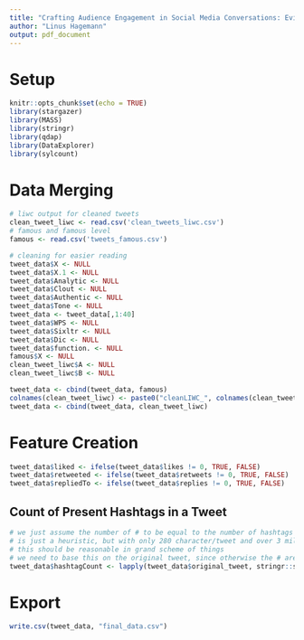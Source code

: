 ```yaml
---
title: "Crafting Audience Engagement in Social Media Conversations: Evidence from the U.S. 2020 Presidential Elections -- Feature Creation"
author: "Linus Hagemann"
output: pdf_document
---
```


# Setup

```r
knitr::opts_chunk$set(echo = TRUE)
library(stargazer)
library(MASS)
library(stringr)
library(qdap)
library(DataExplorer)
library(sylcount)
```

# Data Merging

```r
# liwc output for cleaned tweets
clean_tweet_liwc <- read.csv('clean_tweets_liwc.csv')
# famous and famous level
famous <- read.csv('tweets_famous.csv')

# cleaning for easier reading
tweet_data$X <- NULL
tweet_data$X.1 <- NULL
tweet_data$Analytic <- NULL
tweet_data$Clout <- NULL
tweet_data$Authentic <- NULL
tweet_data$Tone <- NULL
tweet_data <- tweet_data[,1:40]
tweet_data$WPS <- NULL
tweet_data$Sixltr <- NULL
tweet_data$Dic <- NULL
tweet_data$function. <- NULL
famous$X <- NULL
clean_tweet_liwc$A <- NULL
clean_tweet_liwc$B <- NULL

tweet_data <- cbind(tweet_data, famous)
colnames(clean_tweet_liwc) <- paste0("cleanLIWC_", colnames(clean_tweet_liwc))
tweet_data <- cbind(tweet_data, clean_tweet_liwc)
```

# Feature Creation

```r
tweet_data$liked <- ifelse(tweet_data$likes != 0, TRUE, FALSE)
tweet_data$retweeted <- ifelse(tweet_data$retweets != 0, TRUE, FALSE)
tweet_data$repliedTo <- ifelse(tweet_data$replies != 0, TRUE, FALSE)
```

## Count of Present Hashtags in a Tweet

```r
# we just assume the number of # to be equal to the number of hashtags
# is just a heuristic, but with only 280 character/tweet and over 3 million tweets
# this should be reasonable in grand scheme of things
# we need to base this on the original tweet, since otherwise the # are already removed
tweet_data$hashtagCount <- lapply(tweet_data$original_tweet, stringr::str_count, pattern = '#')
```

# Export

```r
write.csv(tweet_data, "final_data.csv")
```
